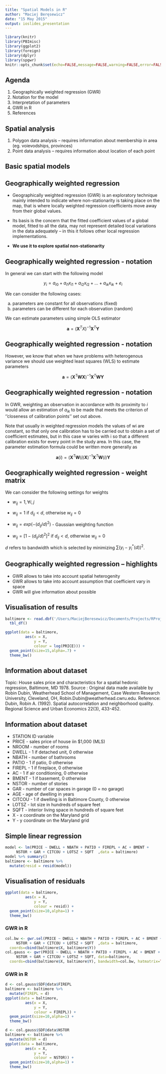 ```yaml
---
title: "Spatial Models in R"
author: "Maciej Beręsewicz"
date: "15 May 2015"
output: ioslides_presentation
---
```


```r
library(knitr)
library(PBImisc)
library(ggplot2)
library(foreign)
library(dplyr)
library(spgwr)
knitr::opts_chunk$set(echo=FALSE,message=FALSE,warning=FALSE,error=FALSE)
```


## Agenda

1. Geographically weighted regression (GWR)
2. Notation for the model
3. Interpretation of parameters
4. GWR in R
5. References


## Spatial analysis

1. Polygon data analysis -- requires information about membership in area (eg. voievodships, provinces)
2. Point data analysis -- requires information about location of each point

## Basic spatial models 



## Geographically weighted regression

* Geographically weighted regression (GWR) is an exploratory technique mainly intended to indicate where non-stationarity is taking place on the map, that is where locally weighted regression coefficients move away from their global values.

* Its basis is the concern that the fitted coefficient values of a global model, fitted to all the data, may not represent detailed local variations in the data adequately – in this it follows other local regression implementations.

* **We use it to explore spatial non-stationarity**

## Geographically weighted regression - notation

In general we can start with the following model

$$
y_i = a_{i0} + a_{i1}x_{i1} + a_{i2}x_{i2} + \ldots + a_{ik}x_{ik} + e_i
$$

We can consider the following cases:

a) parameters are constant for all observations (fixed)
b) parameters can be different for each observation (random)

We can estimate parameters using simple OLS estimator

$$
\mathbf{a} = (\mathbf{X}^TX)^{-1}\mathbf{X}^T\mathbf{Y}
$$

## Geographically weighted regression - notation

However, we know that when we have problems with heterogenous variance we should use weighted least squares (WLS) to estimate parameters

$$
\mathbf{a} = (\mathbf{X}^T\mathbf{WX})^{-1}\mathbf{X}^T\mathbf{WY}
$$

## Geographically weighted regression - notation

In GWR, weighting an observation in accordance with its proximity to $i$ would allow an estimation of $a_{ik}$ to be made that meets the criterion of ''closeness of calibration points'' set out above.

Note that usually in weighted regression models the values of wi are constant, so that only one calibration has to be carried out to obtain a set of coefficient estimates, but in this case w varies with i so that a different calibration exists for every point in the study area. In this case, the parameter estimation formula could be written more generally as

$$
\mathbf{a}(i) = (\mathbf{X}^T\mathbf{W}(i)\mathbf{X})^{-1}\mathbf{X}^T\mathbf{W}(i)\mathbf{Y}
$$

## Geographically weighted regression - weight matrix

We can consider the following settings for weights

* $w_{ij}=1, \forall i, j$

* $w_{ij} = 1$ if $d_{ij} < d$, otherwise $w_{ij}=0$

* $w_{ij} = exp(-(d_{ij}/d)^2)$ - Gaussian weighting function

* $w_{ij} = [1- (d_{ij}/d)^2]^2$ if $d_{ij} < d$, otherwise $w_{ij}=0$

$d$ refers to bandwidth which is selected by minimizing $\sum (y_i - y_i^*(d))^2$.

## Geographically weighted regression -- highlights

* GWR allows to take into account spatial heterogenity
* GWR allows to take into account assumption that coefficient vary in space
* GWR will give information about possible


## Visualisation of results


```r

baltimore <- read.dbf('/Users/MaciejBeresewicz/Documents/Projects/RProjects/Dydaktyka/REMA/2014-2015/datasets/baltim.dbf') %>%
  tbl_df()

ggplot(data = baltimore,
         aes(x = X,
             y = Y,
             colour = log(PRICE))) +
  geom_point(size=15,alpha=.7) + 
  theme_bw()
```



## Information about dataset

Topic: House sales price and characteristics for a spatial hedonic regression, Baltimore, MD 1978.
Source : Original data made available by Robin Dubin, Weatherhead School of Management, Case Western Research University, Cleveland, OH, Robin.Dubin@weatherhead.cwru.edu.
Reference: Dubin, Robin A. (1992). Spatial autocorrelation and neighborhood quality. Regional Science and Urban Economics 22(3), 433-452.

## Information about dataset

* STATION	ID variable
* PRICE - sales price of house iin $1,000 (MLS)
* NROOM - number of rooms
* DWELL - 1 if detached unit, 0 otherwise
* NBATH - number of bathrooms
* PATIO - 1 if patio, 0 otherwise
* FIREPL - 1 if fireplace, 0 otherwise
* AC - 1 if air conditioning, 0 otherwise
* BMENT - 1 if basement, 0 otherwise
* NSTOR - number of stories
* GAR - number of car spaces in garage (0 = no garage)
* AGE - age of dwelling in years
* CITCOU - 1 if dwelling is in Baltimore County, 0 otherwise
* LOTSZ - lot size in hundreds of square feet
* SQFT - interior living space in hundreds of square feet
* X - x coordinate on the Maryland grid
* Y - y coordinate on the Maryland grid

## Simple linear regression

```r
model <- lm(PRICE ~ DWELL + NBATH + PATIO + FIREPL + AC + BMENT + 
     NSTOR + GAR + CITCOU + LOTSZ + SQFT  ,data = baltimore) 
model %>% summary()
baltimore <- baltimore %>%
  mutate(resid = resid(model))
```

## Visualisation of residuals

```r
ggplot(data = baltimore,
         aes(x = X,
             y = Y,
             colour = resid)) +
  geom_point(size=10,alpha=1) + 
  theme_bw()
```

### GWR in R

```r
col.bw <- gwr.sel(PRICE ~ DWELL + NBATH + PATIO + FIREPL + AC + BMENT + 
     NSTOR + GAR + CITCOU + LOTSZ + SQFT  ,data = baltimore,
  coords=cbind(baltimore$X, baltimore$Y))
col.gauss <- gwr(PRICE ~ DWELL + NBATH + PATIO + FIREPL + AC + BMENT + 
     NSTOR + GAR + CITCOU + LOTSZ + SQFT, data=baltimore,
  coords=cbind(baltimore$X, baltimore$Y), bandwidth=col.bw, hatmatrix=TRUE)


```

### GWR in R

```r
d <- col.gauss$SDF@data$FIREPL
baltimore <- baltimore %>%
  mutate(FIREPL = d)
ggplot(data = baltimore,
         aes(x = X,
             y = Y,
             colour = FIREPL)) +
  geom_point(size=10,alpha=1) + 
  theme_bw()
```


```r
d <- col.gauss$SDF@data$NSTOR
baltimore <- baltimore %>%
  mutate(NSTOR = d)
ggplot(data = baltimore,
         aes(x = X,
             y = Y,
             colour = NSTOR)) +
  geom_point(size=10,alpha=1) + 
  theme_bw()
```
